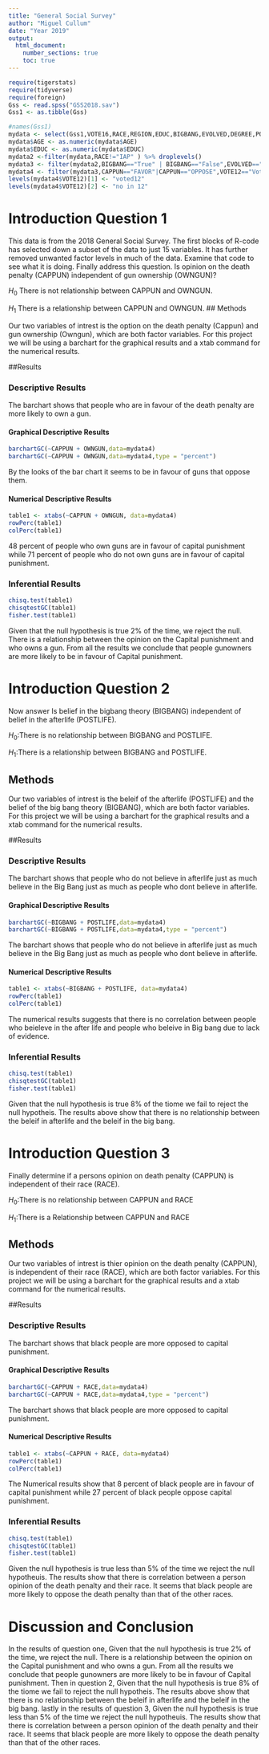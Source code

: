 ---
title: "General Social Survey"
author: "Miguel Cullum"
date: "Year 2019"
output: 
  html_document:
    number_sections: true
    toc: true
---


```{r include=FALSE,echo=FALSE}
require(tigerstats)
require(tidyverse)
require(foreign)
Gss <- read.spss("GSS2018.sav")
Gss1 <- as.tibble(Gss)
```

```{r include=FALSE,echo=FALSE}
#names(Gss1)
mydata <- select(Gss1,VOTE16,RACE,REGION,EDUC,BIGBANG,EVOLVED,DEGREE,POSTLIFE,AGE,OWNGUN,CAPPUN,COURTS,POLVIEWS,VOTE12,GOD)
mydata$AGE <- as.numeric(mydata$AGE)
mydata$EDUC <- as.numeric(mydata$EDUC)
mydata2 <-filter(mydata,RACE!="IAP" ) %>% droplevels()
mydata3 <- filter(mydata2,BIGBANG=="True" | BIGBANG=="False",EVOLVED=="True"|EVOLVED=="False",POSTLIFE=="YES"|POSTLIFE=="NO",OWNGUN=="YES"|OWNGUN=="NO",COURTS=="TOO HARSH"|COURTS=="NOT HARSH ENOUGH"|COURTS=="ABOUT RIGHT") %>% droplevels()
mydata4 <- filter(mydata3,CAPPUN=="FAVOR"|CAPPUN=="OPPOSE",VOTE12=="Voted"|VOTE12=="Did not vote",VOTE16=="Voted"|VOTE16=="Did not vote") %>% droplevels()
levels(mydata4$VOTE12)[1] <- "voted12"
levels(mydata4$VOTE12)[2] <- "no in 12"

```



# Introduction Question 1

<!--In this section you explain what you are trying to show.  Where did the data come from?  What is the research or other question you are trying to answer?!-->

This data is from the 2018 General Social Survey. The first blocks of R-code has selected down a subset of the data to just 15 variables. It has further removed unwanted factor levels in much of the data. Examine that code to see what it is doing. Finally address this question.  Is opinion on the death penalty (CAPPUN) independent of gun ownership (OWNGUN)?

$H_0$ There is not relationship between CAPPUN and OWNGUN.

$H_1$ There is a relationship between CAPPUN and OWNGUN.
## Methods

<!--Decide on your methods:  use "variable analysis" or other appropriate descriptors.  Make sure to choose at least one graphical method and at least one numerical method.!-->
Our two variables of intrest is the option on the death penalty (Cappun) and gun ownership (Owngun), which are both factor variables. For this project we will be using a barchart for the graphical results and a xtab command for the numerical results.

##Results

<!--Divide this section into two sub-sections:  One for your descriptive  results and one for your inferential results.!-->

### Descriptive Results

The barchart shows that people who are in favour of the death penalty are more likely to own a gun.  

#### Graphical Descriptive Results

<!--Graphical results here.  Make sure to show your code.  Provide appropriate labels for axes, giving units if possible, and provide a good title for the graph, too.  Use the graphical results to describe the patterns if any that exist in the data as focused toward the research question!-->
```{r}
barchartGC(~CAPPUN + OWNGUN,data=mydata4)
barchartGC(~CAPPUN + OWNGUN,data=mydata4,type = "percent")
```

By the looks of the bar chart it seems to be in favour of guns that oppose them.  

#### Numerical Descriptive Results

<!--Numerical results go here. Use the numerical results to describe the patterns if any that exist in the data as focused toward the research question!-->
```{r}
table1 <- xtabs(~CAPPUN + OWNGUN, data=mydata4)
rowPerc(table1)
colPerc(table1)
```

48 percent of people who own guns are in favour of capital punishment while 71 percent of people who do not own guns are in favour of capital punishment.

### Inferential Results

<!--State hypothesis clearly.  Make sure your discussion of the inferential test covers all the aspects that the test output produces, such as test statistic, p-value etc.  Make a decision about the null hypothesis, explain the assumptions on which the selected test/procedure was based, and why the chosen procedure satisfys the assumptions and is appropriate to answer the research question!-->
```{r}
chisq.test(table1)
chisqtestGC(table1)
fisher.test(table1)
```

Given that the null hypothesis is true 2% of the time, we reject the null. There is a relationship between the opinion on the Capital punishment and who owns a gun. From all the results we conclude that people gunowners are more likely to be in favour of Capital punishment. 

# Introduction Question 2

<!--In this section you explain what you are trying to show.  Where did the data come from?  What is the research or other question you are trying to answer?!-->

Now answer Is belief in the bigbang theory (BIGBANG) independent of belief in the afterlife (POSTLIFE).

$H_0$:There is no relationship between BIGBANG and POSTLIFE.

$H_1$:There is a relationship between BIGBANG and POSTLIFE.

## Methods

<!--Decide on your methods:  use "variable analysis" or other appropriate descriptors.  Make sure to choose at least one graphical method and at least one numerical method.!-->
Our two variables of intrest is the beleif of the afterlife (POSTLIFE) and the belief of the big bang theory (BIGBANG), which are both factor variables. For this project we will be using a barchart for the graphical results and a xtab command for the numerical results.

##Results

<!--Divide this section into two sub-sections:  One for your descriptive  results and one for your inferential results.!-->

### Descriptive Results

The barchart shows that people who do not believe in afterlife just as much believe in the Big Bang just as much as people who dont believe in afterlife.

#### Graphical Descriptive Results
```{r}
barchartGC(~BIGBANG + POSTLIFE,data=mydata4)
barchartGC(~BIGBANG + POSTLIFE,data=mydata4,type = "percent")
```
<!--Graphical results here.  Make sure to show your code.  Provide appropriate labels for axes, giving units if possible, and provide a good title for the graph, too.  Use the graphical results to describe the patterns if any that exist in the data as focused toward the research question!-->

The barchart shows that people who do not believe in afterlife just as much believe in the Big Bang just as much as people who dont believe in afterlife.  

#### Numerical Descriptive Results

<!--Numerical results go here. Use the numerical results to describe the patterns if any that exist in the data as focused toward the research question!-->
```{r}
table1 <- xtabs(~BIGBANG + POSTLIFE, data=mydata4)
rowPerc(table1)
colPerc(table1)
```

The numerical results suggests that there is no correlation between people who beieleve in the after life and people who beleive in Big bang due to lack of evidence.
 
### Inferential Results

<!--State hypothesis clearly.  Make sure your discussion of the inferential test covers all the aspects that the test output produces, such as test statistic, p-value etc.  Make a decision about the null hypothesis, explain the assumptions on which the selected test/procedure was based, and why the chosen procedure satisfys the assumptions and is appropriate to answer the research question!-->
```{r}
chisq.test(table1)
chisqtestGC(table1)
fisher.test(table1)
```

Given that the null hypothesis is true 8% of the tiome we fail to reject the null hypotheis. The results above show that there is no relationship between the beleif in afterlife and the beleif in the big bang.

# Introduction Question 3

<!--In this section you explain what you are trying to show.  Where did the data come from?  What is the research or other question you are trying to answer?!-->

Finally determine if a persons opinion on death penalty (CAPPUN) is independent of their race (RACE).

$H_0$:There is no relationship between CAPPUN and RACE

$H_1$:There is a Relationship between CAPPUN and RACE

## Methods

<!--Decide on your methods:  use "variable analysis" or other appropriate descriptors.  Make sure to choose at least one graphical method and at least one numerical method.!-->

Our two variables of intrest is thier opinion on the death penalty (CAPPUN), is independent of their race (RACE), which are both factor variables. For this project we will be using a barchart for the graphical results and a xtab command for the numerical results.

##Results

<!--Divide this section into two sub-sections:  One for your descriptive  results and one for your inferential results.!-->

### Descriptive Results

The barchart shows that black people are more opposed to capital punishment.

#### Graphical Descriptive Results

<!--Graphical results here.  Make sure to show your code.  Provide appropriate labels for axes, giving units if possible, and provide a good title for the graph, too.  Use the graphical results to describe the patterns if any that exist in the data as focused toward the research question!-->
```{r}
barchartGC(~CAPPUN + RACE,data=mydata4)
barchartGC(~CAPPUN + RACE,data=mydata4,type = "percent")
```

The barchart shows that black people are more opposed to capital punishment.

#### Numerical Descriptive Results


<!--Numerical results go here. Use the numerical results to describe the patterns if any that exist in the data as focused toward the research question!-->
```{r}
table1 <- xtabs(~CAPPUN + RACE, data=mydata4)
rowPerc(table1)
colPerc(table1)
```

The Numerical results show that 8 percent of black people are in favour of capital punishment while 27 percent of black people oppose capital punishment.

### Inferential Results
<!--State hypothesis clearly.  Make sure your discussion of the inferential test covers all the aspects that the test output produces, such as test statistic, p-value etc.  Make a decision about the null hypothesis, explain the assumptions on which the selected test/procedure was based, and why the chosen procedure satisfys the assumptions and is appropriate to answer the research question!-->
```{r}
chisq.test(table1)
chisqtestGC(table1)
fisher.test(table1)
```

Given the null hypothesis is true less than 5% of the time we reject the null hypotheuis. The results show that there is correlation between a person opinion of the death penalty and their race. It seems that black people are more likely to oppose the death penalty than that of the other races.

# Discussion and Conclusion

<!--Discussion and conclusion here.  If you found a relationship be sure to consider whether the relationship occurs because one of the variavbles causes the other, or whether they perhasps are related for some other reason.  Watch the chapter 6 videos from the GeorgeTown videos collection.!-->

In the results of question one, Given that the null hypothesis is true 2% of the time, we reject the null. There is a relationship between the opinion on the Capital punishment and who owns a gun. From all the results we conclude that people gunowners are more likely to be in favour of Capital punishment. Then in question 2, Given that the null hypothesis is true 8% of the tiome we fail to reject the null hypotheis. The results above show that there is no relationship between the beleif in afterlife and the beleif in the big bang. lastly in the results of question 3, Given the null hypothesis is true less than 5% of the time we reject the null hypotheuis. The results show that there is correlation between a person opinion of the death penalty and their race. It seems that black people are more likely to oppose the death penalty than that of the other races.

